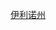 {{Userbox
  |border-c = lightgrey
  |border-s = 1
  |id-c     = lightgrey
  |id-s     = 12
  |id-fc    = 
  |info-c   = white
  |info-s   = 9
  |info-fc  = black
  |id       = [[Image:Flag of Illinois.svg|60px]]
  |info     = 这个用户居住于'''[[伊利诺伊州]]'''。
}}
<includeonly>
[[Category:伊利诺州维基人|{{PAGENAME}}]]
</includeonly><noinclude>
[[Category:伊利诺州维基人|伊利诺州]]
</noinclude>